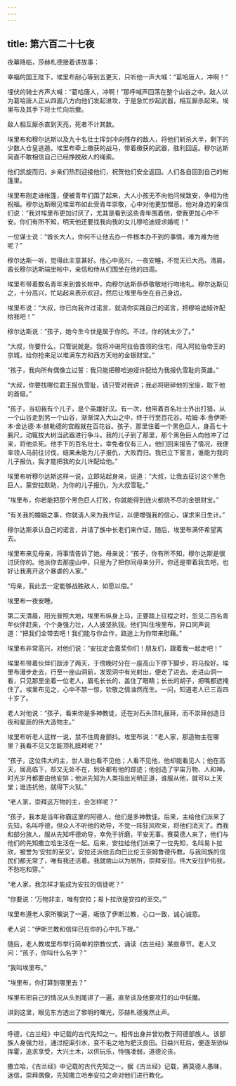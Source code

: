 ```yaml
---
---
---
```

title: 第六百二十七夜
---






夜幕降临，莎赫札德接着讲故事：





幸福的国王陛下，埃里布耐心等到五更天，只听他一声大喊：“葛哈唐人，冲啊！”

埋伏的骑士齐声大喊：“葛哈唐人，冲啊！”那呼喊声回荡在整个山谷之中。敌人以为葛哈唐人正从四面八方向他们发起进攻，于是急忙抄起武器，相互厮杀起来。埃里布及其手下将士忙向后撤。

敌人相互厮杀直到天亮，死者不计其数。

埃里布和穆尔达斯以及九十名壮士挥剑冲向残存的敌人，将他们斩杀大半，剩下的少数人仓皇逃遁。埃里布牵上缴获的战马，带着缴获的武器，胜利回返。穆尔达斯简直不敢相信自己已经挣脱敌人的绳索。

他们凯旋而归，乡亲们热烈迎接他们，祝贺他们安全返回。人们各自回到自己的帐篷里。

埃里布刚走进帐篷，便被青年们围了起来，大人小孩无不向他问候致安，争相为他祝福。穆尔达斯眼见埃里布如此受青年崇敬，心中对他更加憎恶。他对身边的亲信们说：“我对埃里布更加讨厌了，尤其是看到这些青年围着他，使我更加心中不安。你们有所不知，明天他还要找我向我的女儿穆哈迪娅求婚呢！”

一位谋士说：“酋长大人，你何不让他去办一件根本办不到的事情，难为难为他呢？”

穆尔达斯一听，觉得此主意甚好。他心中高兴，一夜安睡，不觉天已大亮。清晨，酋长穆尔达斯端坐帐中，亲信和侍从们围坐在他的四周。

埃里布带着数名青年来到酋长帐中，向穆尔达斯恭恭敬敬地行吻地礼。穆尔达斯见之，十分高兴，忙站起来表示欢迎，然后让埃里布坐在自己身边。

埃里布说：“大叔，你已向我许过诺言，就请你实践自己的诺言，把穆哈迪娅许配给我吧！”

穆尔达斯说：“孩子，她今生今世是属于你的。不过，你的钱太少了。”

“大叔，你要什么，只管说就是。我将冲进阿拉伯首领的住宅，闯入阿拉伯帝王的京城，给你抢来足以堆满东方和西方天地的金银财宝。”

“孩子，我向所有偶像立过誓：我只能把穆哈迪娅许配给为我报仇雪耻的英雄。”

“大叔，你要找哪位君王报仇雪耻，请只管对我讲；我必将砸碎他的宝座，取下他的首级。”

“孩子，当初我有个儿子，是个英雄好汉。有一次，他带着百名壮士外出打猎，从一个山谷走到另一个山谷，渐渐深入大山之中，终于行至百花谷。哈姆·本·舍伊斯·本·舍达德·本·赫勒德的宫殿就在百花谷。孩子，那里住着一个黑色巨人，身高七十腕尺，动辄拔大树当武器进行争斗。我的儿子到了那里，那个黑色巨人向他冲了过来，将他杀死。他手下的百名壮士，幸免者仅有三人。他们回来报告了情况，我便率领人马前往讨伐，结果未能为儿子报仇，大败而归。我已立下誓言，谁能为我的儿子报仇，我才能把我的女儿许配给他。”

埃里布听穆尔达斯这样一说，立即站起身来，说道：“大叔，让我去征讨这个黑色巨人，蒙安拉默助，为你的儿子报仇，为大叔雪耻。”

“埃里布，你若能把那个黑色巨人打败，你就能得到连火都烧不尽的金银财宝。”

“有关我的婚姻之事，你就请人来为我作证，以便增强我的信心，谋求来日生计。”

穆尔达斯承认自己的诺言，并请了族中长老们来作证，随后，埃里布满怀希望离去。

埃里布来见母亲，将事情告诉了她。母亲说：“孩子，你有所不知，穆尔达斯是很讨厌你的。他派你去那座山中，只是为了把你同母亲分开。你还是带着我去吧，也好让我离开这个暴虐的人家。”

“母亲，我此去一定能够战胜敌人，如愿以偿。”

埃里布一夜安睡。

第二天清晨，阳光普照大地，埃里布纵身上马，正要踏上征程之时，忽见二百名青年伙伴赶来，个个身强力壮，人人披坚执锐。他们叫住埃里布，异口同声说道：“把我们全带去吧！我们能与你合作，路途上为你带来慰藉。”

埃里布非常高兴，对他们说：“安拉定会嘉奖你们！朋友们，跟着我一起走吧！”

埃里布带着伙伴们跋涉了两天，于傍晚时分在一座高山下停下脚步，将马拴好。埃里布漫步走去，行至一座山洞前，发现洞中有光射出，便走了进去。走进山洞一看，只见那里坐着一位老人，眉毛长长的，盖住了眼睛；长长的胡子，把嘴都遮掩住了。埃里布见之，心中不禁一惊，钦敬之情油然而生。一问，知道老人已三百四十岁了。

老人对他说：“孩子，看来你是多神教徒，还在对石头顶礼膜拜，而不崇拜创造日夜和星辰的伟大造物主。”

埃里布听老人这样一说，禁不住周身颤抖。埃里布说：“老人家，那造物主在哪里？我看不见又怎能顶礼膜拜呢？”

“孩子，这位伟大的主，世人谁也看不见他；人看不见他，他却能看见人；他在高天，居高临下，却又无处不在，到处都有他的踪迹；他创造了宇宙万物、人和神，时光岁月都要由他安排；他派先知为人类指出光明正道，谁服从他，就可以上天堂；谁违抗他，就得下火狱。”

“老人家，崇拜这万物的主，会怎样呢？”

“孩子，我本是当年称霸这里的阿德人，他们是多神教徒。后来，主给他们派来了先知，名叫呼德，但众人不听他的劝导，不觉一阵狂风吹来，将他们消灭了。而我和部分族人，服从先知呼德劝导，幸免于折磨，平安无事。赛莫德人来了，他们与他们的先知撒立哈生活在一起。后来，安拉给他们派来了一位先知，名叫易卜拉欣，被誉为‘安拉的至交’。安拉还派他去向巴比伦王奈姆鲁德传教。与我同族的信民们都无常了，唯有我还活着。我就凿山以为居所，崇拜安拉。伟大安拉护佑我，不愁吃和穿。”

“老人家，我怎样才能成为安拉的信徒呢？”

“你要说：‘万物非主，唯有安拉；易卜拉欣是安拉的至交。’”

埃里布遵老人家所嘱说了一遍，皈依了伊斯兰教，心口一致，诚心诚意。

老人说：“伊斯兰教和信仰已在你的心中扎下根。”

随后，老人教埃里布举行简单的宗教仪式，诵读《古兰经》某些章节。老人又问：“孩子，你叫什么名字？”

“我叫埃里布。”

“埃里布，你打算到哪里去？”

埃里布把自己的情况从头到尾讲了一遍，直至谈及他要攻打的山中妖魔。





讲到这里，眼见东方透出了黎明的曙光，莎赫札德戛然止声。



***





呼德，《古兰经》中记载的古代先知之一。相传出身并曾劝教于阿德部族人。该部族人身强力壮，通过挖渠引水，变不毛之地为肥沃良田。日益兴旺后，便逐渐骄纵挥霍，追求享受，大兴土木，以供玩乐，恃强凌弱，道德沦丧。​​​



撒立哈，《古兰经》中记载的古代先知之一。据《古兰经》记载，赛莫德人愚昧，迷信，崇拜偶像，先知撒立哈奉安拉之命对他们进行教化。​​​